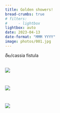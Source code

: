 ```yaml
---
title: Golden showers!
bread-crumbs: true
# filters:
#     - lightbox
lightbox: auto
date: 2023-04-13
date-format: "MMM YYYY"
image: photos/001.jpg
---
```


రేల/cassia fistula

::: {style="display: grid;grid-template-columns: repeat(auto-fill, minmax(250px, 1fr));grid-gap: 1em;"}


![](photos/001.jpg){group="my-gallery"}

![](photos/002.jpg){group="my-gallery"}

![](photos/003.jpg){group="my-gallery"}

:::
